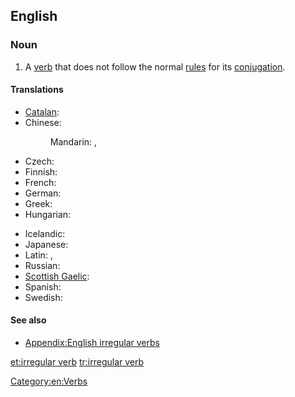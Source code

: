 ==English==
{{wikipedia}}

===Noun===
{{en-noun|sg=[[irregular]] [[verb]]}}

# A [[verb]] that does not follow the normal [[rule]]s for its [[conjugation]].

====Translations====
{{trans-top|verb that does not follow the normal rules for its conjugation}}
* [[Catalan]]: {{t|ca|verb irregular|m}}
* Chinese:
*: Mandarin: {{t|zh|不規則動詞|sc=Hani}}, {{t|zh|不规则动词|tr=bù guīzé dòngcí|sc=Hani}}
* Czech: {{t-|cs|nepravidelné sloveso|n}}
* Finnish: {{t-|fi|epäsäännöllinen verbi}}
* French: {{t|fr|verbe irrégulier|m}}
* German: {{t|de|unregelmäßiges Verb|n}}
* Greek: {{t|el|ανώμαλο ρήμα|n|tr=anómalo ríma|sc=Grek}}
* Hungarian: {{t-|hu|rendhagyó ige}}
{{trans-mid}}
* Icelandic: {{t|is|óregluleg sögn|f}}
* Japanese: {{t|ja|不規則動詞|tr=ふきそくどうし, fukisoku dōshi|sc=Jpan}}
* Latin: {{t|la|anomalum verbum|n}}, {{t|la|verbum anomalum|n}}
* Russian: {{t-|ru|неправильный глагол|m|tr=neprávil’nyj glagól}}
* [[Scottish Gaelic]]: {{t-|gd|gnìomhair neo-riaghailteach|xs=Scottish Gaelic}}
* Spanish: {{t-|es|verbo irregular|m}}
* Swedish: {{t|sv|oregelbundet verb}}
{{trans-bottom}}

====See also====
* [[Appendix:English irregular verbs]]

[[Category:en:Verbs]]

[[et:irregular verb]]
[[tr:irregular verb]]